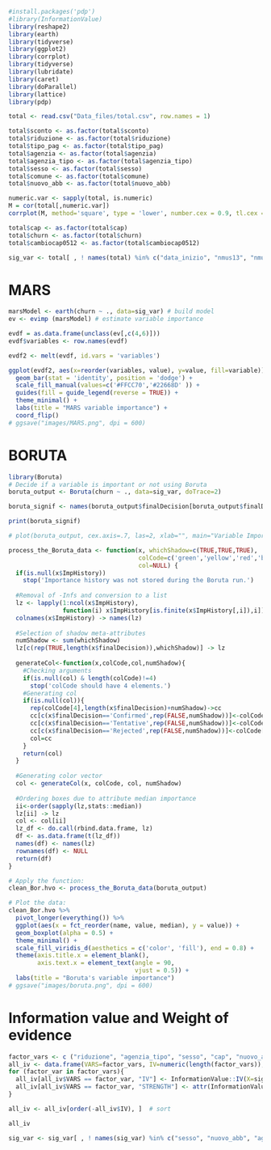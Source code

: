 ```r
#install.packages('pdp')
#library(InformationValue)
library(reshape2)
library(earth)
library(tidyverse)
library(ggplot2)
library(corrplot)
library(tidyverse)
library(lubridate)
library(caret)
library(doParallel)
library(lattice)
library(pdp)
```



```r
total <- read.csv("Data_files/total.csv", row.names = 1)

total$sconto <- as.factor(total$sconto)
total$riduzione <- as.factor(total$riduzione)
total$tipo_pag <- as.factor(total$tipo_pag)
total$agenzia <- as.factor(total$agenzia)
total$agenzia_tipo <- as.factor(total$agenzia_tipo)
total$sesso <- as.factor(total$sesso)
total$comune <- as.factor(total$comune)
total$nuovo_abb <- as.factor(total$nuovo_abb)
```


```r
numeric.var <- sapply(total, is.numeric)
M = cor(total[,numeric.var])
corrplot(M, method='square', type = 'lower', number.cex = 0.9, tl.cex = 0.7, tl.col = 'black')
```

```r
total$cap <- as.factor(total$cap)
total$churn <- as.factor(total$churn)
total$cambiocap0512 <- as.factor(total$cambiocap0512)

sig_var <- total[ , ! names(total) %in% c("data_inizio", "nmus13", "nmusei0512", "sconto", "tipo_pag", "agenzia", "comune", "cambiocap0512", "abb14")]
```


# MARS

```r
marsModel <- earth(churn ~ ., data=sig_var) # build model
ev <- evimp (marsModel) # estimate variable importance

evdf = as.data.frame(unclass(ev[,c(4,6)]))
evdf$variables <- row.names(evdf)

evdf2 <- melt(evdf, id.vars = 'variables')

ggplot(evdf2, aes(x=reorder(variables, value), y=value, fill=variable)) +
  geom_bar(stat = 'identity', position = 'dodge') +
  scale_fill_manual(values=c('#FFCC70','#22668D' )) +
  guides(fill = guide_legend(reverse = TRUE)) +
  theme_minimal() +
  labs(title = "MARS variable importance") +
  coord_flip()
# ggsave("images/MARS.png", dpi = 600)
```

# BORUTA

```r
library(Boruta)
# Decide if a variable is important or not using Boruta
boruta_output <- Boruta(churn ~ ., data=sig_var, doTrace=2)

boruta_signif <- names(boruta_output$finalDecision[boruta_output$finalDecision %in% c("Confirmed", "Tentative")])

print(boruta_signif)

# plot(boruta_output, cex.axis=.7, las=2, xlab="", main="Variable Importance")  # plot variable importance
```
```r
process_the_Boruta_data <- function(x, whichShadow=c(TRUE,TRUE,TRUE),
                                    colCode=c('green','yellow','red','blue'),
                                    col=NULL) {
  if(is.null(x$ImpHistory))
    stop('Importance history was not stored during the Boruta run.')
  
  #Removal of -Infs and conversion to a list
  lz <- lapply(1:ncol(x$ImpHistory),
               function(i) x$ImpHistory[is.finite(x$ImpHistory[,i]),i])
  colnames(x$ImpHistory) -> names(lz)
  
  #Selection of shadow meta-attributes
  numShadow <- sum(whichShadow)
  lz[c(rep(TRUE,length(x$finalDecision)),whichShadow)] -> lz
  
  generateCol<-function(x,colCode,col,numShadow){
    #Checking arguments
    if(is.null(col) & length(colCode)!=4)
      stop('colCode should have 4 elements.')
    #Generating col
    if(is.null(col)){
      rep(colCode[4],length(x$finalDecision)+numShadow)->cc
      cc[c(x$finalDecision=='Confirmed',rep(FALSE,numShadow))]<-colCode[1]
      cc[c(x$finalDecision=='Tentative',rep(FALSE,numShadow))]<-colCode[2]
      cc[c(x$finalDecision=='Rejected',rep(FALSE,numShadow))]<-colCode[3]
      col=cc
    }
    return(col)
  }
  
  #Generating color vector
  col <- generateCol(x, colCode, col, numShadow)
  
  #Ordering boxes due to attribute median importance
  ii<-order(sapply(lz,stats::median))
  lz[ii] -> lz
  col <- col[ii]
  lz_df <- do.call(rbind.data.frame, lz)
  df <- as.data.frame(t(lz_df))
  names(df) <- names(lz)
  rownames(df) <- NULL
  return(df)
}

# Apply the function:
clean_Bor.hvo <- process_the_Boruta_data(boruta_output)

# Plot the data:
clean_Bor.hvo %>%
  pivot_longer(everything()) %>%
  ggplot(aes(x = fct_reorder(name, value, median), y = value)) +
  geom_boxplot(alpha = 0.5) +
  theme_minimal() +
  scale_fill_viridis_d(aesthetics = c('color', 'fill'), end = 0.8) +
  theme(axis.title.x = element_blank(),
        axis.text.x = element_text(angle = 90,
                                   vjust = 0.5)) +
  labs(title = "Boruta's variable importance")
# ggsave("images/boruta.png", dpi = 600)
```

# Information value and Weight of evidence

```r
factor_vars <- c ("riduzione", "agenzia_tipo", "sesso", "cap", "nuovo_abb")  # get all categorical variables
all_iv <- data.frame(VARS=factor_vars, IV=numeric(length(factor_vars)), STRENGTH=character(length(factor_vars)), stringsAsFactors = F)  # init output dataframe
for (factor_var in factor_vars){
  all_iv[all_iv$VARS == factor_var, "IV"] <- InformationValue::IV(X=sig_var[, factor_var], Y=sig_var$churn)
  all_iv[all_iv$VARS == factor_var, "STRENGTH"] <- attr(InformationValue::IV(X=sig_var[, factor_var], Y=sig_var$churn), "howgood")
}

all_iv <- all_iv[order(-all_iv$IV), ]  # sort

all_iv
```

```r
sig_var <- sig_var[ , ! names(sig_var) %in% c("sesso", "nuovo_abb", "agenzia_tipo")]
```

